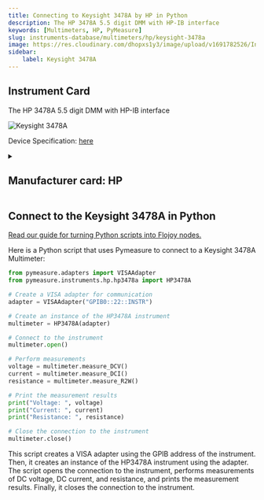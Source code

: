 ```yaml
---
title: Connecting to Keysight 3478A by HP in Python
description: The HP 3478A 5.5 digit DMM with HP-IB interface
keywords: [Multimeters, HP, PyMeasure] 
slug: instruments-database/multimeters/hp/keysight-3478a 
image: https://res.cloudinary.com/dhopxs1y3/image/upload/v1691782526/Instruments/Multimeters/Keysight-3478A/Keysight-3478A.jpg
sidebar:
    label: Keysight 3478A 
---
```



## Instrument Card

The HP 3478A 5.5 digit DMM with HP-IB interface


![Keysight 3478A](https://res.cloudinary.com/dhopxs1y3/image/upload/v1691782526/Instruments/Multimeters/Keysight-3478A/Keysight-3478A.jpg)

Device Specification: [here](https://www.keysight.com/us/en/assets/9018-05398/user-manuals/9018-05398.pdf)

<details style={{ marginTop: "15px"}}>
<summary><h2 style={{display:'inline'}}>Manufacturer card: HP</h2></summary>

![HP](https://res.cloudinary.com/dhopxs1y3/image/upload/v1692125999/Instruments/Vendor%20Logos/HP.png)

Keysight Technologies, or Keysight, is an American company that manufactures electronics test and measurement equipment and software

- Headquarters: USA
- Yearly Revenue (millions, USD): 5420
- Vendor Website: [here](https://www.keysight.com/us/en/home.html)

</details>


<FeaturedInstrumentVideo category="MULTIMETERS" />

## Connect to the Keysight 3478A in Python

[Read our guide for turning Python scripts into Flojoy nodes.](https://docs.flojoy.ai/contribution/blocks/custom-flojoy-block/)



<Tabs>
<TabItem value="Flojoy" label="Flojoy" className="flojoy-instrument-tabs">

<SectionsCard category="MULTIMETERS" manufacturer="HP"></SectionsCard>

</TabItem>
<TabItem value="PyMeasure" label="PyMeasure">

Here is a Python script that uses Pymeasure to connect to a Keysight 3478A Multimeter:

```python
from pymeasure.adapters import VISAAdapter
from pymeasure.instruments.hp.hp3478a import HP3478A

# Create a VISA adapter for communication
adapter = VISAAdapter("GPIB0::22::INSTR")

# Create an instance of the HP3478A instrument
multimeter = HP3478A(adapter)

# Connect to the instrument
multimeter.open()

# Perform measurements
voltage = multimeter.measure_DCV()
current = multimeter.measure_DCI()
resistance = multimeter.measure_R2W()

# Print the measurement results
print("Voltage: ", voltage)
print("Current: ", current)
print("Resistance: ", resistance)

# Close the connection to the instrument
multimeter.close()
```

This script creates a VISA adapter using the GPIB address of the instrument. Then, it creates an instance of the HP3478A instrument using the adapter. The script opens the connection to the instrument, performs measurements of DC voltage, DC current, and resistance, and prints the measurement results. Finally, it closes the connection to the instrument.

</TabItem>
</Tabs>